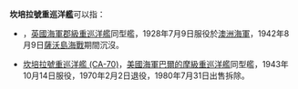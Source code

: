 '''坎培拉號重巡洋艦'''可以指：
* {{Link-en|坎培拉號重巡洋艦 (D33)|HMAS Canberra (D33)|坎培拉號重巡洋艦 (D33)}}，[[英國皇家海軍|英國海軍]][[郡級重巡洋艦|郡級重巡洋艦]]同型艦，1928年7月9日服役於[[澳洲皇家海軍|澳洲海軍]]，1942年8月9日[[薩沃島海戰|薩沃島海戰]]期間沉沒。
* [[坎培拉號重巡洋艦_(CA-70)|坎培拉號重巡洋艦 (CA-70)]]，[[美國海軍|美國海軍]][[巴爾的摩級重巡洋艦|巴爾的摩級重巡洋艦]]同型艦，1943年10月14日服役，1970年2月2日退役，1980年7月31日出售拆除。

{{Disambig|Cat=八字以上消歧義}}